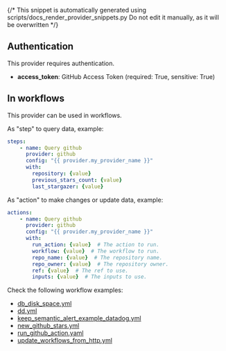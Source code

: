 {/* This snippet is automatically generated using scripts/docs_render_provider_snippets.py 
Do not edit it manually, as it will be overwritten */}

## Authentication
This provider requires authentication.
- **access_token**: GitHub Access Token (required: True, sensitive: True)


## In workflows

This provider can be used in workflows.


As "step" to query data, example:
```yaml
steps:
    - name: Query github
      provider: github
      config: "{{ provider.my_provider_name }}"
      with:
        repository: {value}  
        previous_stars_count: {value}  
        last_stargazer: {value}  
```


As "action" to make changes or update data, example:
```yaml
actions:
    - name: Query github
      provider: github
      config: "{{ provider.my_provider_name }}"
      with:
        run_action: {value}  # The action to run.
        workflow: {value}  # The workflow to run.
        repo_name: {value}  # The repository name.
        repo_owner: {value}  # The repository owner.
        ref: {value}  # The ref to use.
        inputs: {value}  # The inputs to use.
```




Check the following workflow examples:
- [db_disk_space.yml](https://github.com/keephq/keep/blob/main/examples/workflows/db_disk_space.yml)
- [dd.yml](https://github.com/keephq/keep/blob/main/examples/workflows/dd.yml)
- [keep_semantic_alert_example_datadog.yml](https://github.com/keephq/keep/blob/main/examples/workflows/keep_semantic_alert_example_datadog.yml)
- [new_github_stars.yml](https://github.com/keephq/keep/blob/main/examples/workflows/new_github_stars.yml)
- [run_github_action.yaml](https://github.com/keephq/keep/blob/main/examples/workflows/run_github_action.yaml)
- [update_workflows_from_http.yml](https://github.com/keephq/keep/blob/main/examples/workflows/update_workflows_from_http.yml)
